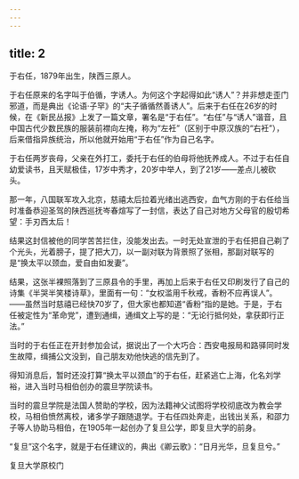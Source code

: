 ```yaml
---
---
---
```

title: 2
---



于右任，1879年出生，陕西三原人。

于右任原来的名字叫于伯循，字诱人。为何这个字起得如此“诱人”？并非想走歪门邪道，而是典出《论语·子罕》的“夫子循循然善诱人”。后来于右任在26岁的时候，在《新民丛报》上发了一篇文章，署名是“于右任”。“右任”与“诱人”谐音，且中国古代少数民族的服装前襟向左掩，称为“左衽”（区别于中原汉族的“右衽”），后来借指异族统治，所以他就开始用“于右任”作为自己名字。

于右任两岁丧母，父亲在外打工，委托于右任的伯母将他抚养成人。不过于右任自幼爱读书，且天赋极佳，17岁中秀才，20岁中举人，到了21岁——差点儿被砍头。

那一年，八国联军攻入北京，慈禧太后拉着光绪出逃西安，血气方刚的于右任给当时准备恭迎圣驾的陕西巡抚岑春煊写了一封信，表达了自己对地方父母官的殷切希望：手刃西太后！

结果这封信被他的同学苦苦拦住，没能发出去。一时无处宣泄的于右任把自己剃了个光头，光着膀子，提了把大刀，以一副对联为背景照了张相，那副对联写的是“换太平以颈血，爱自由如发妻”。

结果，这张半裸照落到了三原县令的手里，再加上后来于右任又印刷发行了自己的诗集《半哭半笑楼诗草》，里面有一句：“女权滥用千秋戒，香粉不应再误人”。——虽然当时慈禧已经快70岁了，但大家也都知道“香粉”指的是她。于是，于右任被定性为“革命党”，遭到通缉，通缉文上写的是：“无论行抵何处，拿获即行正法。”

当时的于右任正在开封参加会试，据说出了一个大巧合：西安电报局和路驿同时发生故障，缉捕公文没到，自己朋友劝他快逃的信先到了。

得知消息后，暂时还没打算“换太平以颈血”的于右任，赶紧逃亡上海，化名刘学裕，进入当时马相伯创办的震旦学院读书。

当时的震旦学院是法国人赞助的学校，因为法籍神父试图将学校彻底改为教会学校，马相伯愤然离校，诸多学子跟随退学。于右任四处奔走，出钱出关系，和邵力子等人协助马相伯，在1905年一起创办了复旦公学，即复旦大学的前身。

“复旦”这个名字，就是于右任建议的，典出《卿云歌》：“日月光华，旦复旦兮。”

复旦大学原校门